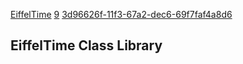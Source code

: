 [[Property:title|EiffelTime]]
[[Property:weight|9]]
[[Property:uuid|3d96626f-11f3-67a2-dec6-69f7faf4a8d6]]
==EiffelTime Class Library==


